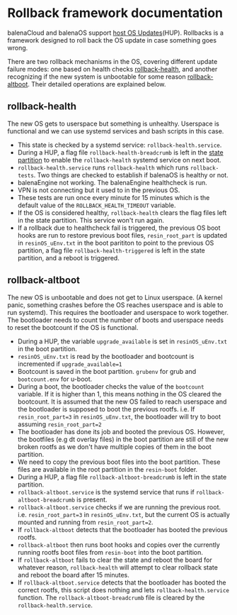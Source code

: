 # Rollback framework documentation

balenaCloud and balenaOS support [host OS Updates](https://www.balena.io/docs/reference/OS/updates/self-service/)(HUP). Rollbacks is a framework designed to roll back the OS update in case something goes wrong.

There are two rollback mechanisms in the OS, covering different update failure modes: one based on health checks [rollback-health](#rollback-health), and another recognizing if the new system is unbootable for some reason [rollback-altboot](#rollback-altboot). Their detailed operations are explained below.

## rollback-health
The new OS gets to userspace but something is unhealthy. Userspace is functional and we can use systemd services and bash scripts in this case.
- This state is checked by a systemd service: `rollback-health.service`.
- During a HUP, a flag file `rollback-health-breadcrumb` is left in the [state partition](https://www.balena.io/docs/reference/OS/overview/2.x/#image-partition-layout) to enable the `rollback-health` systemd service on next boot.
- `rollback-health.service` runs `rollback-health` which runs `rollback-tests`. Two things are checked to establish if balenaOS is healthy or not.
 - balenaEngine not working. The balenaEngine healthcheck is run.
 - VPN is not connecting but it used to in the previous OS.
- These tests are run once every minute for 15 minutes which is the default value of the `ROLLBACK_HEALTH_TIMEOUT` variable.
- If the OS is considered healthy, `rollback-health` clears the flag files left in the state partition. This service won't run again.
- If a rollback due to healthcheck fail is triggered, the previous OS boot hooks are run to restore previous boot files, `resin_root_part` is updated in `resinOS_uEnv.txt` in the boot parititon to point to the previous OS partition, a flag file `rollback-health-triggered` is left in the state partition, and a reboot is triggered.

## rollback-altboot
The new OS is unbootable and does not get to Linux userspace. (A kernel panic, something crashes before the OS reaches userspace and is able to run systemd). This requires the bootloader and userspace to work together. The bootloader needs to count the number of boots and userspace needs to reset the bootcount if the OS is functional.
- During a HUP, the variable `upgrade_available` is set in `resinOS_uEnv.txt` in the boot partition.
- `resinOS_uEnv.txt` is read by the bootloader and bootcount is incremented if `upgrade_available=1`
- Bootcount is saved in the boot partition. `grubenv` for grub and `bootcount.env` for u-boot.
- During a boot, the bootloader checks the value of the `bootcount` variable. If it is higher than 1, this means nothing in the OS cleared the bootcount. It is assumed that the new OS failed to reach userspace and the bootloader is supposed to boot the previous rootfs. i.e. If `resin_root_part=3` in `resinOS_uEnv.txt`, the bootloader will try to boot assuming `resin_root_part=2`
- The bootloader has done its job and booted the previous OS. However, the bootfiles (e.g dt overlay files) in the boot partition are still of the new broken rootfs as we don't have multiple copies of them in the boot partition.
- We need to copy the previous boot files into the boot partition. These files are available in the root partition in the `resin-boot` folder.
- During a HUP, a flag file `rollback-altboot-breadcrumb` is left in the state partition.
- `rollback-altboot.service` is the systemd service that runs if `rollback-altboot-breadcrumb` is present.
- `rollback-altboot.service` checks if we are running the previous root. i.e. `resin_root_part=3` in `resinOS_uEnv.txt`, but the current OS is actually mounted and running from `resin_root_part=2`.
 - If `rollback-altboot` detects that the bootloader has booted the previous rootfs.
 - `rollback-altboot` then runs boot hooks and copies over the currently running rootfs boot files from `resin-boot` into the boot partition.
 - If `rollback-altboot` fails to clear the state and reboot the board for whatever reason, `rollback-health` will attempt to clear rollback state and reboot the board after 15 minutes.
- If `rollback-altboot.service` detects that the bootloader has booted the correct rootfs, this script does nothing and lets `rollback-health.service` function. The `rollback-altboot-breadcrumb` file is cleared by the `rollback-health.service`.

